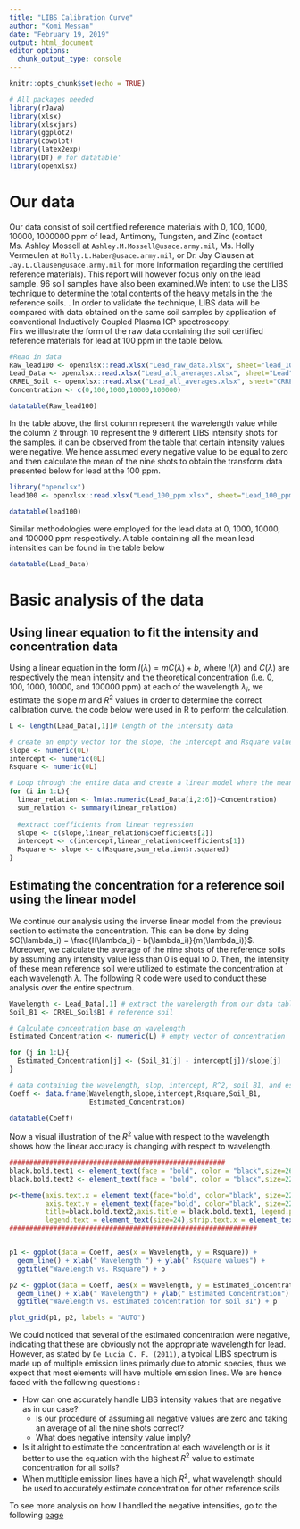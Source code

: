 ```yaml
---
title: "LIBS Calibration Curve"
author: "Komi Messan"
date: "February 19, 2019"
output: html_document
editor_options: 
  chunk_output_type: console
---
```


```r
knitr::opts_chunk$set(echo = TRUE)
```



```r
# All packages needed
library(rJava)
library(xlsx)
library(xlsxjars)
library(ggplot2)
library(cowplot)
library(latex2exp)
library(DT) # for datatable'
library(openxlsx)
```

# Our data
Our data consist of soil certified reference materials with 0, 100, 1000, 10000, 1000000 ppm of lead, Antimony, Tungsten, and Zinc (contact Ms. Ashley Mossell at `Ashley.M.Mossell@usace.army.mil`, Ms. Holly Vermeulen at `Holly.L.Haber@usace.army.mil`, or Dr. Jay Clausen at `Jay.L.Clausen@usace.army.mil` for more information regarding the certified reference materials). This report will however focus only on the lead sample. 96 soil samples have also been examined.We intent to use the LIBS technique to determine the total contents of the heavy metals in the the reference soils. . In order to validate the technique, LIBS data will be compared with data obtained on the same soil samples by application of conventional Inductively Coupled Plasma ICP spectroscopy.
<br/>
Firs we illustrate the form of the raw data containing the soil certified reference materials for lead at 100 ppm in the table below.


```r
#Read in data
Raw_lead100 <- openxlsx::read.xlsx("Lead_raw_data.xlsx", sheet="lead_100_ppm", colNames = TRUE)
Lead_Data <- openxlsx::read.xlsx("Lead_all_averages.xlsx", sheet="Lead", colNames = TRUE)
CRREL_Soil <- openxlsx::read.xlsx("Lead_all_averages.xlsx", sheet="CRREL Soils", colNames = TRUE)
Concentration <- c(0,100,1000,10000,100000)
```


```r
datatable(Raw_lead100)
```

In the table above, the first column represent the wavelength value while the column 2 through 10 represent the 9 different LIBS intensity shots for the samples. it can be observed from the table that certain intensity values were negative. We hence assumed every negative value to be equal to zero and then calculate the mean of the nine shots to obtain the transform data presented below for lead at the 100 ppm. 


```r
library("openxlsx")
lead100 <- openxlsx::read.xlsx("Lead_100_ppm.xlsx", sheet="Lead_100_ppm_average", colNames = TRUE)

```


```r
datatable(lead100)
```

Similar methodologies were employed for the lead data at 0, 1000, 10000, and 100000 ppm respectively. A table containing all the mean lead intensities can be found in the table below

```r
datatable(Lead_Data)
```

# Basic analysis of the data

## Using linear equation to fit the intensity and concentration data

Using a linear equation in the form $I(\lambda) = mC(\lambda)+ b$, where $I(\lambda)$ and $C(\lambda)$ are respectively the mean intensity and the theoretical concentration (i.e. 0, 100, 1000, 10000, and 100000 ppm) at each of the wavelength $\lambda_i$, we estimate the slope $m$ and $R^2$ values in order to determine the correct calibration curve. the code below were used in R to perform the calculation. 

```r

L <- length(Lead_Data[,1])# length of the intensity data

# create an empty vector for the slope, the intercept and Rsquare values
slope <- numeric(0L)
intercept <- numeric(0L)
Rsquare <- numeric(0L)

# Loop through the entire data and create a linear model where the mean intensity is the dependent variable and the theoretical concentration is the independent variable. 
for (i in 1:L){
  linear_relation <- lm(as.numeric(Lead_Data[i,2:6])~Concentration)
  sum_relation <- summary(linear_relation)
  
  #extract coefficients from linear regression
  slope <- c(slope,linear_relation$coefficients[2])
  intercept <- c(intercept,linear_relation$coefficients[1])
  Rsquare <- slope <- c(Rsquare,sum_relation$r.squared)
}

```

## Estimating the concentration for a reference soil using the linear model 

We continue our analysis using the inverse linear model from the previous section to estimate the concentration. This can be done by doing $C(\lambda_i) = \frac{I(\lambda_i) - b(\lambda_i)}{m(\lambda_i)}$. Moreover, we calculate the average of the nine shots of the reference soils by assuming any intensity value less than 0 is equal to 0. Then, the intensity of these mean reference soil were utilized to estimate the concentration at each wavelength $\lambda$. The following R code were used to conduct these analysis over the entire spectrum.


```r
Wavelength <- Lead_Data[,1] # extract the wavelength from our data table
Soil_B1 <- CRREL_Soil$B1 # reference soil 

# Calculate concentration base on wavelength
Estimated_Concentration <- numeric(L) # empty vector of concentration

for (j in 1:L){
  Estimated_Concentration[j] <- (Soil_B1[j] - intercept[j])/slope[j] 
}

# data containing the wavelength, slop, intercept, R^2, soil B1, and estimate concentration
Coeff <- data.frame(Wavelength,slope,intercept,Rsquare,Soil_B1,
                    Estimated_Concentration)

datatable(Coeff)
```

Now a visual illustration of the $R^2$ value with respect to the wavelength shows how the linear accuracy is changing with respect to wavelength.

```r
######################################################
black.bold.text1 <- element_text(face = "bold", color = "black",size=26) # x and y axis
black.bold.text2 <- element_text(face = "bold", color = "black",size=22) # title

p<-theme(axis.text.x = element_text(face="bold", color="black", size=22),
         axis.text.y = element_text(face="bold", color="black", size=22),
         title=black.bold.text2,axis.title = black.bold.text1, legend.position = "bottom",
         legend.text = element_text(size=24),strip.text.x = element_text(face="bold",size=22))
##############################################################


p1 <- ggplot(data = Coeff, aes(x = Wavelength, y = Rsquare)) +
  geom_line() + xlab(" Wavelength ") + ylab(" Rsquare values") +
  ggtitle("Wavelength vs. Rsquare") + p

p2 <- ggplot(data = Coeff, aes(x = Wavelength, y = Estimated_Concentration)) +
  geom_line() + xlab(" Wavelength") + ylab(" Estimated Concentration") +
  ggtitle("Wavelength vs. estimated concentration for soil B1") + p

plot_grid(p1, p2, labels = "AUTO")
```

We could noticed that several of the estimated concentration were negative, indicating that these are obviously not the appropriate wavelength for lead. However, as stated by `De Lucia C. F. (2011)`, a typical LIBS spectrum is made up of multiple emission lines primarly due to atomic species, thus we expect that most elements will have multiple emission lines. We are hence faced with the following questions :

* How can one accurately handle LIBS intensity values that are negative as in our case?
    - Is our procedure of assuming all negative values are zero and taking an average of all the nine shots correct?
    - What does negative intensity value imply?
* Is it alright to estimate the concentration at each wavelength or is it better to use the equation with the highest $R^2$ value to estimate concentration for all soils?
* When mutltiple emission lines have a high $R^2$, what wavelength should be used to accurately estimate concentration for other reference soils

To see more analysis on how I handled the negative intensities, go to the following [page](https://komimessan.github.io/LIBS-Calibration/Analysis_26Feb19.html)


